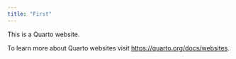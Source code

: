 ```yaml
---
title: "First"
---
```


This is a Quarto website.

To learn more about Quarto websites visit <https://quarto.org/docs/websites>.
